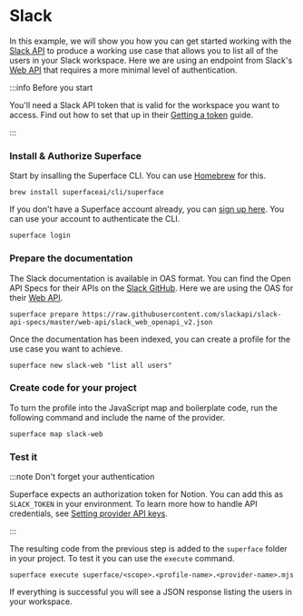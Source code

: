 # Slack

In this example, we will show you how you can get started working with the [Slack API](https://developers.notion.com) to produce a working use case that allows you to list all of the users in your Slack workspace. Here we are using an endpoint from Slack's [Web API](https://api.slack.com/web) that requires a more minimal level of authentication.

:::info Before you start

You'll need a Slack API token that is valid for the workspace you want to access. Find out how to set that up in their [Getting a token](https://api.slack.com/tutorials/tracks/getting-a-token) guide.

:::

<div class="count-steps-h3">

### Install & Authorize Superface

Start by insalling the Superface CLI. You can use [Homebrew](https://brew.sh/) for this.

```shell
brew install superfaceai/cli/superface
```

If you don't have a Superface account already, you can [sign up here](https://superface.ai/create-account). You can use your account to authenticate the CLI.

```shell
superface login
```

### Prepare the documentation

The Slack documentation is available in OAS format. You can find the Open API Specs for their APIs on the [Slack GitHub](https://github.com/slackapi/slack-api-specs/tree/master/web-api). Here we are using the OAS for their [Web API](https://api.slack.com/web).

```shell
superface prepare https://raw.githubusercontent.com/slackapi/slack-api-specs/master/web-api/slack_web_openapi_v2.json
```

Once the documentation has been indexed, you can create a profile for the use case you want to achieve.

```shell
superface new slack-web "list all users"
```

### Create code for your project

To turn the profile into the JavaScript map and boilerplate code, run the following command and include the name of the provider.

```shell
superface map slack-web
```

### Test it

:::note Don't forget your authentication

Superface expects an authorization token for Notion. You can add this as `SLACK_TOKEN` in your environment. To learn more how to handle API credentials, see [Setting provider API keys](../guides/api-keys.md).

:::

The resulting code from the previous step is added to the `superface` folder in your project. To test it you can use the `execute` command.

```shell
superface execute superface/<scope>.<profile-name>.<provider-name>.mjs
```

If everything is successful you will see a JSON response listing the users in your workspace.

</div>
